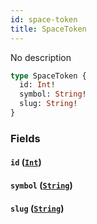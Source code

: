 ```yaml
---
id: space-token
title: SpaceToken
---
```



No description

```graphql
type SpaceToken {
  id: Int!
  symbol: String!
  slug: String!
}
```


### Fields

#### `id` ([`Int`](../../references/scalars/int))




#### `symbol` ([`String`](../../references/scalars/string))




#### `slug` ([`String`](../../references/scalars/string))






